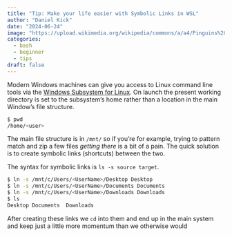 ```yaml
---
title: "Tip: Make your life easier with Symbolic Links in WSL"
author: "Daniel Kick"
date: "2024-06-24"
image: "https://upload.wikimedia.org/wikipedia/commons/a/a4/Pinguins%2C_Bestanddeelnr_909-4582.jpg"
categories: 
  - bash
  - beginner
  - tips
draft: false
---
```


Modern Windows machines can give you access to Linux command line tools via the [Windows Subsystem for Linux](https://learn.microsoft.com/en-us/windows/wsl/about). On launch the present working directory is set to the subsystem's home rather than a location in the main Window's file structure.

``` bash
$ pwd
/home/<user>
```

The main file structure is in `/mnt/` so if you're for example, trying to pattern match and zip a few files *getting there* is a bit of a pain. The quick solution is to create symbolic links (shortcuts) between the two.

The syntax for symbolic links is `ls -s source target`.

``` bash
$ ln -s /mnt/c/Users/<UserName>/Desktop Desktop
$ ln -s /mnt/c/Users/<UserName>/Documents Documents
$ ln -s /mnt/c/Users/<UserName>/Downloads Downloads
$ ls
Desktop Documents  Downloads 
```

After creating these links we `cd` into them and end up in the main system and keep just a little more momentum than we otherwise would 